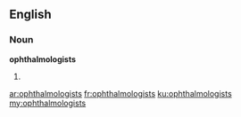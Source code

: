 ==English==

===Noun===
'''ophthalmologists'''

# {{plural of|ophthalmologist}}

[[ar:ophthalmologists]]
[[fr:ophthalmologists]]
[[ku:ophthalmologists]]
[[my:ophthalmologists]]